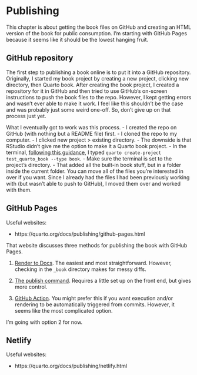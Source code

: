 # Publishing {#sec-publishing}

This chapter is about getting the book files on GitHub and creating an HTML version of the book for public consumption. I'm starting with GitHub Pages because it seems like it should be the lowest hanging fruit. 

## GitHub repository

The first step to publishing a book online is to put it into a GitHub repository. Originally, I started my book project by creating a new project, clicking new directory, then Quarto book. After creating the book project, I created a repository for it in GitHub and then tried to use GitHub's on-screen instructions to push the book files to the repo. However, I kept getting errors and wasn't ever able to make it work. I feel like this shouldn't be the case and was probably just some weird one-off. So, don't give up on that process just yet.

What I eventually got to work was this process.
- I created the repo on GitHub (with nothing but a README file) first.
- I cloned the repo to my computer. 
- I clicked new project > existing directory.
- The downside is that RStudio didn't give me the option to make it a Quarto book project.
- In the terminal, [following this guidance](https://quarto.org/docs/books/), I typed `quarto create-project test_quarto_book --type book`.
  - Make sure the terminal is set to the project's directory.
- That added all the built-in book stuff, but in a folder inside the current folder. You can move all of the files you're interested in over if you want. Since I already had the files I had been previously working with (but wasn't able to push to GitHub), I moved them over and worked with them.

## GitHub Pages

Useful websites:

- https://quarto.org/docs/publishing/github-pages.html

That website discusses three methods for publishing the book with GitHub Pages.

1. [Render to Docs](https://quarto.org/docs/publishing/github-pages.html#render-to-docs). The easiest and most straightforward. However, checking in the `_book` directory makes for messy diffs. 

2. [The publish command](https://quarto.org/docs/publishing/github-pages.html#publish-command). Requires a little set up on the front end, but gives more control. 

3. [GitHub Action](https://quarto.org/docs/publishing/github-pages.html#github-action). You might prefer this if you want execution and/or rendering to be automatically triggered from commits. However, it seems like the most complicated option.

I'm going with option 2 for now.

## Netlify

Useful websites:

- https://quarto.org/docs/publishing/netlify.html
